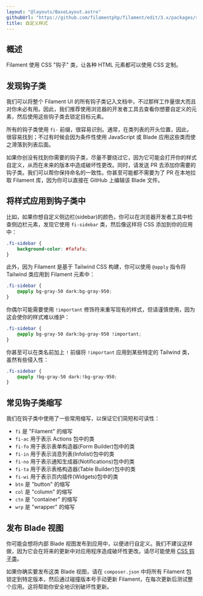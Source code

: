 ```yaml
---
layout: "@layouts/BaseLayout.astro"
githubUrl: "https://github.com/filamentphp/filament/edit/3.x/packages/support/docs/05-style-customization.md"
title: 自定义样式
---
```


## 概述

Filament 使用 CSS "钩子" 类，让各种 HTML 元素都可以使用 CSS 定制。

## 发现钩子类

我们可以将整个 Filament UI 的所有钩子类记入文档中，不过那样工作量很大而且对你未必有用。因此，我们推荐使用浏览器的开发者工具去查看你想要自定义的元素，然后使用这些钩子类去锁定目标元素。

所有的钩子类使用 `fi-` 前缀，很容易识别。通常，在类列表的开头位置，因此，很容易找到；不过有时候会因为条件性使用 JavaScript 或 Blade 应用这些类而使之滑落到列表后面。

如果你创没有找到你需要的钩子类，尽量不要绕过它，因为它可能会打开你的样式自定义，从而在未来的版本中造成破坏性更改。同时，请发送 PR 去添加你需要的钩子类。我们可以帮你保持命名的一致性。你甚至可能都不需要为了 PR 在本地拉取 Filament 库，因为你可以直接在 GitHub 上编辑该 Blade 文件。

## 将样式应用到钩子类中

比如，如果你想自定义侧边栏(sidebar)的颜色，你可以在浏览器开发者工具中检查侧边栏元素，发现它使用 `fi-sidebar` 类，然后像这样将 CSS 添加到你的应用中： 

```css
.fi-sidebar {
    background-color: #fafafa;
}
```

此外，因为 Filament 是基于 Tailwind CSS 构建，你可以使用 `@apply` 指令将 Tailwind 类应用到 Filament 元素中：

```css
.fi-sidebar {
    @apply bg-gray-50 dark:bg-gray-950;
}
```

你偶尔可能需要使用 `!important` 修饰符来重写现有的样式，但请谨慎使用，因为这会使你的样式难以维护：

```css
.fi-sidebar {
    @apply bg-gray-50 dark:bg-gray-950 !important;
}
```

你甚至可以在类名前加上 `!` 前缀将 `!important` 应用到某些特定的 Tailwind 类，虽然有些侵入性：

```css
.fi-sidebar {
    @apply !bg-gray-50 dark:!bg-gray-950;
}
```

## 常见钩子类缩写

我们在钩子类中使用了一些常用缩写，以保证它们简短和可读性：

- `fi` 是 "Filament" 的缩写
- `fi-ac` 用于表示 Actions 包中的类
- `fi-fo` 用于表示表单构造器(Form Builder)包中的类
- `fi-in` 用于表示消息列表(Infolist)包中的类
- `fi-no` 用于表示通知生成器(Notifications)包中的类
- `fi-ta` 用于表示表格构造器(Table Builder)包中的类
- `fi-wi` 用于表示页内插件(Widgets)包中的类
- `btn` 是 "button" 的缩写
- `col` 是 "column" 的缩写
- `ctn` 是 "container" 的缩写
- `wrp` 是 "wrapper" 的缩写

## 发布 Blade 视图

你可能会想将内部 Blade 视图发布到应用中，以便进行自定义。我们不建议这样做，因为它会在将来的更新中对应用程序造成破坏性更改。请尽可能使用 [CSS 钩子类](#将样式应用到钩子类中)。

如果你确实要发布这类 Blade 视图，请在 `composer.json` 中将所有 Filament 包锁定到特定版本，然后通过碰撞版本号手动更新 Filament，在每次更新后测试整个应用。这将帮助你安全地识别破坏性更新。
